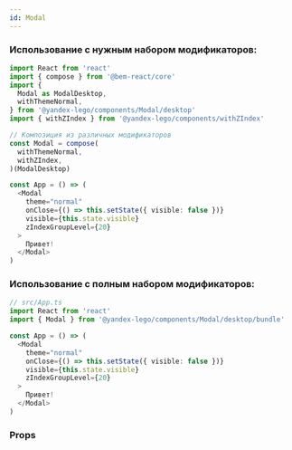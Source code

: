 ```yaml
---
id: Modal
---
```



### Использование с нужным набором модификаторов:

```ts
import React from 'react'
import { compose } from '@bem-react/core'
import {
  Modal as ModalDesktop,
  withThemeNormal,
} from '@yandex-lego/components/Modal/desktop'
import { withZIndex } from '@yandex-lego/components/withZIndex'

// Композиция из различных модификаторов
const Modal = compose(
  withThemeNormal,
  withZIndex,
)(ModalDesktop)

const App = () => (
  <Modal
    theme="normal"
    onClose={() => this.setState({ visible: false })}
    visible={this.state.visible}
    zIndexGroupLevel={20}
  >
    Привет!
  </Modal>
)
```

### Использование с полным набором модификаторов:

```ts
// src/App.ts
import React from 'react'
import { Modal } from '@yandex-lego/components/Modal/desktop/bundle'

const App = () => (
  <Modal
    theme="normal"
    onClose={() => this.setState({ visible: false })}
    visible={this.state.visible}
    zIndexGroupLevel={20}
  >
    Привет!
  </Modal>
)
```

### Props

<PropsTable props={modalProps} />